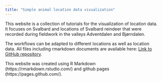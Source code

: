 ```yaml
---
title: "Simple animal location data visualization"
---
```


This website is a collection of tutorials for the visualization of location data. It focuses on Svalbard and locations of Svalbard reindeer that were recorded during fieldwork in the valleys Adventdalen and Bjørndalen.

The workflows can be adapted to different locations as well as location data. All files including rmarkdown documents are available here: [Link to GitHub repository](https://github.com/RonjaAnn/BIG_website.git).

This website was created using R Markdown (https://rmarkdown.rstudio.com/) and github pages (https://pages.github.com/).



